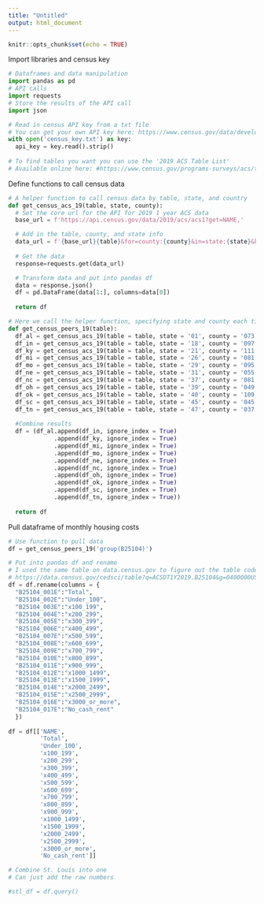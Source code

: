 ```yaml
---
title: "Untitled"
output: html_document
---
```


```r
knitr::opts_chunk$set(echo = TRUE)
```

Import libraries and census key
```python
# Dataframes and data manipulation
import pandas as pd
# API calls
import requests
# Store the results of the API call
import json

# Read in census API key from a txt file
# You can get your own API key here: https://www.census.gov/data/developers.html
with open('census_key.txt') as key:
  api_key = key.read().strip()
  
# To find tables you want you can use the '2019 ACS Table List'
# Available online here: #https://www.census.gov/programs-surveys/acs/technical-documentation/table-shells.html
```

Define functions to call census data
```python

# A helper function to call census data by table, state, and country
def get_census_acs_19(table, state, county):
  # Set the core url for the API for 2019 1 year ACS data
  base_url = f'https://api.census.gov/data/2019/acs/acs1?get=NAME,'

  # Add in the table, county, and state info
  data_url = f'{base_url}{table}&for=county:{county}&in=state:{state}&key={api_key}'
  
  # Get the data
  response=requests.get(data_url)

  # Transform data and put into pandas df
  data = response.json()
  df = pd.DataFrame(data[1:], columns=data[0])
  
  return df

# Here we call the helper function, specifying state and county each time
def get_census_peers_19(table):
  df_al = get_census_acs_19(table = table, state = '01', county = '073')
  df_in = get_census_acs_19(table = table, state = '18', county = '097')
  df_ky = get_census_acs_19(table = table, state = '21', county = '111')
  df_mi = get_census_acs_19(table = table, state = '26', county = '081')
  df_mo = get_census_acs_19(table = table, state = '29', county = '095, 189, 510')
  df_ne = get_census_acs_19(table = table, state = '31', county = '055')
  df_nc = get_census_acs_19(table = table, state = '37', county = '081, 119')
  df_oh = get_census_acs_19(table = table, state = '39', county = '049, 061')
  df_ok = get_census_acs_19(table = table, state = '40', county = '109, 143')
  df_sc = get_census_acs_19(table = table, state = '45', county = '045')
  df_tn = get_census_acs_19(table = table, state = '47', county = '037, 093, 157')
  
  #Combine results
  df = (df_al.append(df_in, ignore_index = True)
             .append(df_ky, ignore_index = True)
             .append(df_mi, ignore_index = True)
             .append(df_mo, ignore_index = True)
             .append(df_ne, ignore_index = True)
             .append(df_nc, ignore_index = True)
             .append(df_oh, ignore_index = True)
             .append(df_ok, ignore_index = True)
             .append(df_sc, ignore_index = True)
             .append(df_tn, ignore_index = True))
             
  return df
```

Pull dataframe of monthly housing costs
```python
# Use function to pull data
df = get_census_peers_19('group(B25104)')

# Put into pandas df and rename
# I used the same table on data.census.gov to figure out the table codes
# https://data.census.gov/cedsci/table?q=ACSDT1Y2019.B25104&g=0400000US21_0500000US21111&tid=ACSDT1Y2019.B25104&hidePreview=false
df = df.rename(columns = {
  "B25104_001E":"Total",
  "B25104_002E":"Under_100",
  "B25104_003E":"x100_199",
  "B25104_004E":"x200_299",
  "B25104_005E":"x300_399",
  "B25104_006E":"x400_499",
  "B25104_007E":"x500_599",
  "B25104_008E":"x600_699",
  "B25104_009E":"x700_799",
  "B25104_010E":"x800_899",
  "B25104_011E":"x900_999",
  "B25104_012E":"x1000_1499",
  "B25104_013E":"x1500_1999",
  "B25104_014E":"x2000_2499",
  "B25104_015E":"x2500_2999",
  "B25104_016E":"x3000_or_more",
  "B25104_017E":"No_cash_rent"
  })
  
df = df[['NAME',
         'Total',
         'Under_100',
         'x100_199',
         'x200_299',
         'x300_399',
         'x400_499',
         'x500_599',
         'x600_699',
         'x700_799',
         'x800_899',
         'x900_999',
         'x1000_1499',
         'x1500_1999',
         'x2000_2499',
         'x2500_2999',
         'x3000_or_more',
         'No_cash_rent']]

# Combine St. Louis into one
# Can just add the raw numbers

#stl_df = df.query()

```



